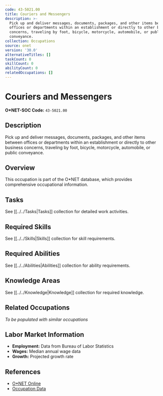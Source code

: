 ```yaml
---
code: 43-5021.00
title: Couriers and Messengers
description: >-
  Pick up and deliver messages, documents, packages, and other items between
  offices or departments within an establishment or directly to other business
  concerns, traveling by foot, bicycle, motorcycle, automobile, or public
  conveyance.
collection: Occupations
source: onet
version: '30.0'
alternativeTitles: []
taskCount: 0
skillCount: 0
abilityCount: 0
relatedOccupations: []
---
```

# Couriers and Messengers

**O*NET-SOC Code:** `43-5021.00`

## Description

Pick up and deliver messages, documents, packages, and other items between offices or departments within an establishment or directly to other business concerns, traveling by foot, bicycle, motorcycle, automobile, or public conveyance.

## Overview

This occupation is part of the O*NET database, which provides comprehensive occupational information.

## Tasks

See [[../../Tasks|Tasks]] collection for detailed work activities.

## Required Skills

See [[../../Skills|Skills]] collection for skill requirements.

## Required Abilities

See [[../../Abilities|Abilities]] collection for ability requirements.

## Knowledge Areas

See [[../../Knowledge|Knowledge]] collection for required knowledge.

## Related Occupations

*To be populated with similar occupations*

## Labor Market Information

- **Employment:** Data from Bureau of Labor Statistics
- **Wages:** Median annual wage data
- **Growth:** Projected growth rate

## References

- [O*NET Online](https://www.onetonline.org/link/summary/43-5021.00)
- [Occupation Data](https://www.onetcenter.org/)
